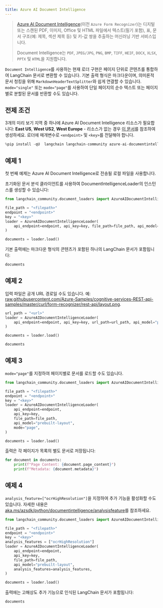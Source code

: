 ```yaml
---
title: Azure AI Document Intelligence
---
```


>[Azure AI Document Intelligence](https://aka.ms/doc-intelligence)(이전 `Azure Form Recognizer`)는 디지털 또는 스캔된 PDF, 이미지, Office 및 HTML 파일에서
>텍스트(필기 포함), 표, 문서 구조(예: 제목, 섹션 제목 등) 및 키-값 쌍을 추출하는 머신러닝 기반 서비스입니다.
>
>Document Intelligence는 `PDF`, `JPEG/JPG`, `PNG`, `BMP`, `TIFF`, `HEIF`, `DOCX`, `XLSX`, `PPTX` 및 `HTML`을 지원합니다.

`Document Intelligence`를 사용하는 현재 로더 구현은 페이지 단위로 콘텐츠를 통합하여 LangChain 문서로 변환할 수 있습니다. 기본 출력 형식은 마크다운이며, 의미론적 문서 청킹을 위해 `MarkdownHeaderTextSplitter`와 쉽게 연결할 수 있습니다. `mode="single"` 또는 `mode="page"`를 사용하여 단일 페이지의 순수 텍스트 또는 페이지별로 분할된 문서를 반환할 수도 있습니다.

## 전제 조건

3개의 미리 보기 지역 중 하나에 Azure AI Document Intelligence 리소스가 필요합니다: **East US**, **West US2**, **West Europe** - 리소스가 없는 경우 [이 문서](https://learn.microsoft.com/azure/ai-services/document-intelligence/create-document-intelligence-resource?view=doc-intel-4.0.0)를 참조하여 생성하세요. 로더에 매개변수로 `<endpoint>` 및 `<key>`를 전달해야 합니다.

```python
%pip install -qU  langchain langchain-community azure-ai-documentintelligence
```

## 예제 1

첫 번째 예제는 Azure AI Document Intelligence로 전송될 로컬 파일을 사용합니다.

초기화된 문서 분석 클라이언트를 사용하여 DocumentIntelligenceLoader의 인스턴스를 생성할 수 있습니다:

```python
from langchain_community.document_loaders import AzureAIDocumentIntelligenceLoader

file_path = "<filepath>"
endpoint = "<endpoint>"
key = "<key>"
loader = AzureAIDocumentIntelligenceLoader(
    api_endpoint=endpoint, api_key=key, file_path=file_path, api_model="prebuilt-layout"
)

documents = loader.load()
```

기본 출력에는 마크다운 형식의 콘텐츠가 포함된 하나의 LangChain 문서가 포함됩니다:

```python
documents
```

## 예제 2

입력 파일은 공개 URL 경로일 수도 있습니다. 예: [raw.githubusercontent.com/Azure-Samples/cognitive-services-REST-api-samples/master/curl/form-recognizer/rest-api/layout.png](https://raw.githubusercontent.com/Azure-Samples/cognitive-services-REST-api-samples/master/curl/form-recognizer/rest-api/layout.png).

```python
url_path = "<url>"
loader = AzureAIDocumentIntelligenceLoader(
    api_endpoint=endpoint, api_key=key, url_path=url_path, api_model="prebuilt-layout"
)

documents = loader.load()
```

```python
documents
```

## 예제 3

`mode="page"`를 지정하여 페이지별로 문서를 로드할 수도 있습니다.

```python
from langchain_community.document_loaders import AzureAIDocumentIntelligenceLoader

file_path = "<filepath>"
endpoint = "<endpoint>"
key = "<key>"
loader = AzureAIDocumentIntelligenceLoader(
    api_endpoint=endpoint,
    api_key=key,
    file_path=file_path,
    api_model="prebuilt-layout",
    mode="page",
)

documents = loader.load()
```

출력은 각 페이지가 목록의 별도 문서로 저장됩니다:

```python
for document in documents:
    print(f"Page Content: {document.page_content}")
    print(f"Metadata: {document.metadata}")
```

## 예제 4

`analysis_feature=["ocrHighResolution"]`을 지정하여 추가 기능을 활성화할 수도 있습니다. 자세한 내용은 [aka.ms/azsdk/python/documentintelligence/analysisfeature](https://aka.ms/azsdk/python/documentintelligence/analysisfeature)를 참조하세요.

```python
from langchain_community.document_loaders import AzureAIDocumentIntelligenceLoader

file_path = "<filepath>"
endpoint = "<endpoint>"
key = "<key>"
analysis_features = ["ocrHighResolution"]
loader = AzureAIDocumentIntelligenceLoader(
    api_endpoint=endpoint,
    api_key=key,
    file_path=file_path,
    api_model="prebuilt-layout",
    analysis_features=analysis_features,
)

documents = loader.load()
```

출력에는 고해상도 추가 기능으로 인식된 LangChain 문서가 포함됩니다:

```python
documents
```
